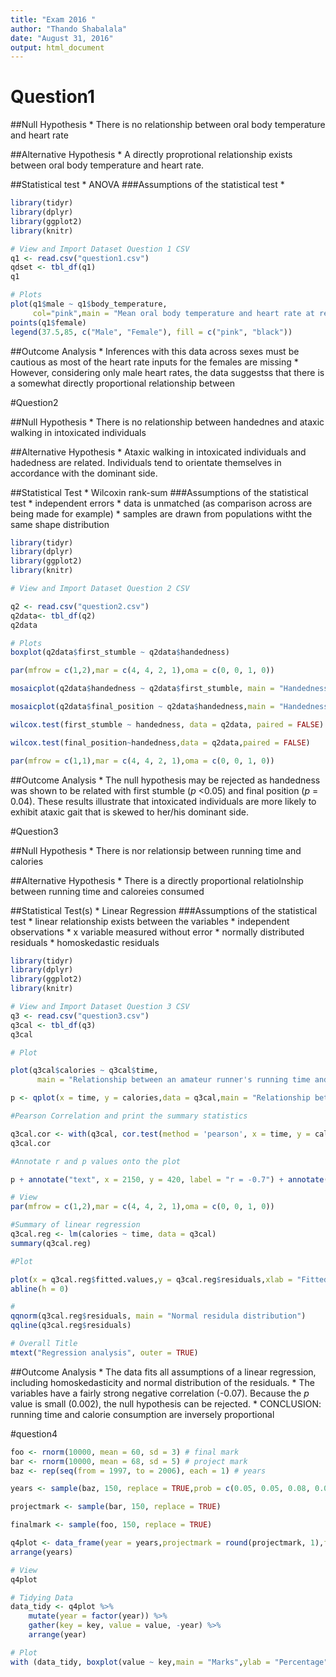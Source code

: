 ```yaml
---
title: "Exam 2016 "
author: "Thando Shabalala"
date: "August 31, 2016"
output: html_document
---
```

# Question1

##Null Hypothesis
* There is no relationship between oral body temperature and heart rate

##Alternative Hypothesis
* A directly proprotional relationship exists between oral body temperature and heart rate.

##Statistical test
* ANOVA
###Assumptions of the statistical test
* 
```r
library(tidyr)
library(dplyr)
library(ggplot2)
library(knitr)

# View and Import Dataset Question 1 CSV
q1 <- read.csv("question1.csv")
qdset <- tbl_df(q1)
q1

# Plots
plot(q1$male ~ q1$body_temperature,
     col="pink",main = "Mean oral body temperature and heart rate at rest in male and female students",ylab = " Heart Rate",xlab = "Oral Body Temperature")
points(q1$female)
legend(37.5,85, c("Male", "Female"), fill = c("pink", "black"))

```
##Outcome Analysis
* Inferences with this data across sexes must be cautious as most of the heart rate inputs for the females are missing 
* However, considering only male heart rates, the data suggestss that there is a somewhat directly proportional relationship between 

#Question2

##Null Hypothesis
* There is no relationship between handednes and ataxic walking in intoxicated individuals

##Alternative Hypothesis
* Ataxic walking in intoxicated individuals and hadedness are related. Individuals tend to orientate themselves in accordance with the dominant side.

##Statistical Test
* Wilcoxin rank-sum 
###Assumptions of the statistical test
* independent errors
* data is unmatched (as comparison across are being made for example)
* samples are drawn from populations witht the same shape distribution
```r
library(tidyr)
library(dplyr)
library(ggplot2)
library(knitr)

# View and Import Dataset Question 2 CSV

q2 <- read.csv("question2.csv")
q2data<- tbl_df(q2)
q2data

# Plots
boxplot(q2data$first_stumble ~ q2data$handedness)

par(mfrow = c(1,2),mar = c(4, 4, 2, 1),oma = c(0, 0, 1, 0)) 

mosaicplot(q2data$handedness ~ q2data$first_stumble, main = "Handedness against position of first stumble", ylab = "First Stumble (1= rightwards, 2 = leftwards)", xlab = "Handedness (1 = right-handed, 2 = left-handed)")

mosaicplot(q2data$final_position ~ q2data$handedness,main = "Handedness against final position",ylab = "Final Stimble (1= rightwards, 2 = leftwards)",xlab = "Handedness (1 = right-handed, 2 = left-handed)")

wilcox.test(first_stumble ~ handedness, data = q2data, paired = FALSE)

wilcox.test(final_position~handedness,data = q2data,paired = FALSE)

par(mfrow = c(1,1),mar = c(4, 4, 2, 1),oma = c(0, 0, 1, 0))            
```
##Outcome Analysis
* The null hypothesis may be rejected as handedness was shown to be related with first stumble (_p_ <0.05) and final position (_p_ = 0.04). These results illustrate that intoxicated individuals are more likely to exhibit ataxic gait that is skewed to her/his dominant side.

#Question3

##Null Hypothesis
* There is nor relationsip between running time and calories

##Alternative Hypothesis
* There is a directly proportional relatiolnship between running time and caloreies consumed

##Statistical Test(s)
* Linear Regression
###Assumptions of the statistical test
* linear relationship exists between the variables
* independent observations
* x variable measured without error
* normally distributed residuals
* homoskedastic residuals

```r
library(tidyr)
library(dplyr)
library(ggplot2)
library(knitr)

# View and Import Dataset Question 3 CSV
q3 <- read.csv("question3.csv")
q3cal <- tbl_df(q3)
q3cal

# Plot

plot(q3cal$calories ~ q3cal$time,
      main = "Relationship between an amateur runner's running time and calories consumed", ylab = "Calories Consumed (cal)", xlab = "Running Time (s)")

p <- qplot(x = time, y = calories,data = q3cal,main = "Relationship between an amateur runner's running time and calories consumed",ylab = "Calories Consumed (cal)",xlab = "Running Time (s)")

#Pearson Correlation and print the summary statistics

q3cal.cor <- with(q3cal, cor.test(method = 'pearson', x = time, y = calories))
q3cal.cor

#Annotate r and p values onto the plot

p + annotate("text", x = 2150, y = 420, label = "r = -0.7") + annotate("text", x = 2150, y = 410, label = "p = 0.002")

# View
par(mfrow = c(1,2),mar = c(4, 4, 2, 1),oma = c(0, 0, 1, 0))

#Summary of linear regression
q3cal.reg <- lm(calories ~ time, data = q3cal)
summary(q3cal.reg)

#Plot

plot(x = q3cal.reg$fitted.values,y = q3cal.reg$residuals,xlab = "Fitted Values",ylab = "Residuals",main = "Homoskedasticity of residuals")
abline(h = 0)

# 
qqnorm(q3cal.reg$residuals, main = "Normal residula distribution")
qqline(q3cal.reg$residuals)

# Overall Title
mtext("Regression analysis", outer = TRUE)
```
##Outcome Analysis
* The data fits all assumptions of a linear regression, including homoskedasticity and normal distribution of the residuals.
* The variables have a fairly strong negative correlation (-0.07). Because the _p_ value is small (0.002), the null hypothesis can be rejected. 
* CONCLUSION: running time and calorie consumption are inversely proportional 

#question4
```r

foo <- rnorm(10000, mean = 60, sd = 3) # final mark
bar <- rnorm(10000, mean = 68, sd = 5) # project mark
baz <- rep(seq(from = 1997, to = 2006), each = 1) # years

years <- sample(baz, 150, replace = TRUE,prob = c(0.05, 0.05, 0.08, 0.08, 0.1, 0.13, 0.14, 0.13, 0.12, 0.12))

projectmark <- sample(bar, 150, replace = TRUE)

finalmark <- sample(foo, 150, replace = TRUE)

q4plot <- data_frame(year = years,projectmark = round(projectmark, 1),finalmark = round(finalmark, 1)) %>%
arrange(years)

# View
q4plot

# Tidying Data
data_tidy <- q4plot %>%
    mutate(year = factor(year)) %>%
    gather(key = key, value = value, -year) %>%
    arrange(year)

# Plot
with (data_tidy, boxplot(value ~ key,main = "Marks",ylab = "Percentage"))
```
